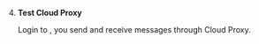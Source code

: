 <PlatformWrapper platform="web">

4. **Test Cloud Proxy**

    Login to <Vg k="MESS" />, you send and receive messages through Cloud Proxy.
  
</PlatformWrapper>
